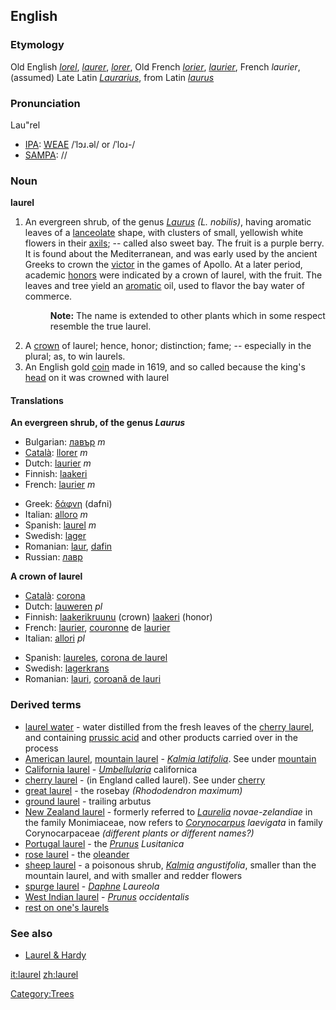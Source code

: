 ==English==

===Etymology===
Old English ''[[lorel]]'', ''[[laurer]]'', ''[[lorer]]'', Old French ''[[lorier]]'', ''[[laurier]]'', French ''laurier'', (assumed) Late Latin ''[[Laurarius]]'', from Latin ''[[laurus]]''

===Pronunciation===
Lau"rel 
*[[IPA]]: [[WEAE]] /ˈlɔɹ.əl/ or /ˈloɹ-/
*[[SAMPA]]: //

===Noun===
'''laurel'''

#An evergreen shrub, of the genus ''[[Laurus]] (L. nobilis)'', having aromatic leaves of a [[lanceolate]] shape, with clusters of small, yellowish white flowers in their [[axils]]; -- called also sweet bay. The fruit is a purple berry. It is found about the Mediterranean, and was early used by the ancient Greeks to crown the [[victor]] in the games of Apollo. At a later period, academic [[honor]]s were indicated by a crown of laurel, with the fruit. The leaves and tree yield an [[aromatic]] oil, used to flavor the bay water of commerce.
#:'''Note:''' The name is extended to other plants which in some respect resemble the true laurel.
#A [[crown]] of laurel; hence, honor; distinction; fame; -- especially in the plural; as, to win laurels.
#An English gold [[coin]] made in 1619, and so called because the king's [[head]] on it was crowned with laurel

====Translations====
'''An evergreen shrub, of the genus ''Laurus'''''
{{top}}
*Bulgarian: [[лавър]] ''m'' 
*[[Català]]: [[llorer]] ''m''
*Dutch: [[laurier]] ''m'' 
*Finnish: [[laakeri]]
*French: [[laurier]] ''m''
{{mid}}
*Greek: [[δάφνη]] (dafni)
*Italian: [[alloro]] ''m''
*Spanish: [[laurel]] ''m'' 
*Swedish: [[lager]]
*Romanian: [[laur]], [[dafin]] 
*Russian: [[лавр]] 
{{bottom}}

'''A crown of laurel'''
{{top}}
*[[Català]]: [[corona]]
*Dutch: [[lauweren]] ''pl'' 
*Finnish: [[laakerikruunu]] (crown) [[laakeri]] (honor)
*French: [[laurier]], [[couronne]] de [[laurier]]
*Italian: [[allori]] {{m}} ''pl''
{{mid}}
*Spanish: [[laureles]], [[corona de laurel]]
*Swedish: [[lagerkrans]]
*Romanian: [[lauri]], [[coroană de lauri]]
{{bottom}}

===Derived terms===
* [[laurel water]] - water distilled from the fresh leaves of the [[cherry laurel]], and containing [[prussic acid]] and other products carried over in the process
* [[American laurel]], [[mountain laurel]] - ''[[Kalmia latifolia]]''. See under [[mountain]]
* [[California laurel]] - ''[[Umbellularia]]'' californica
* [[cherry laurel]] - (in England called laurel). See under [[cherry]]
* [[great laurel]] - the rosebay ''(Rhododendron maximum)''
* [[ground laurel]] - trailing arbutus
* [[New Zealand laurel]] - formerly referred to ''[[Laurelia]] novae-zelandiae'' in the family Monimiaceae, now refers to ''[[Corynocarpus]] laevigata'' in family Corynocarpaceae ''(different plants or different names?)''
* [[Portugal laurel]] - the ''[[Prunus]] Lusitanica''
* [[rose laurel]] - the [[oleander]]
* [[sheep laurel]] - a poisonous shrub, ''[[Kalmia]] angustifolia'', smaller than the mountain laurel, and with smaller and redder flowers
* [[spurge laurel]] - ''[[Daphne]] Laureola''
* [[West Indian laurel]] - ''[[Prunus]] occidentalis''
* [[rest on one's laurels]]

===See also===
*[[Laurel & Hardy]]

[[Category:Trees]]

[[it:laurel]]
[[zh:laurel]]